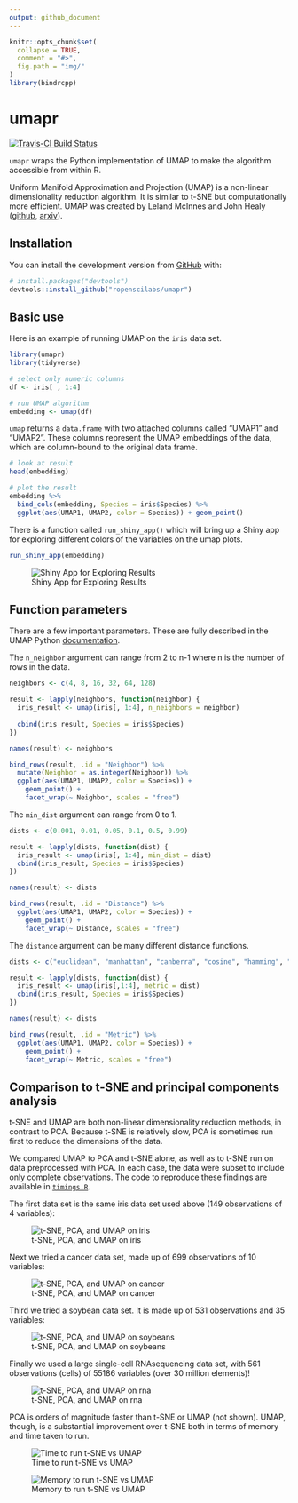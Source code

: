 ```yaml
---
output: github_document
---
```


<!-- README.md is generated from README.Rmd. Please edit that file -->

```r
knitr::opts_chunk$set(
  collapse = TRUE,
  comment = "#>",
  fig.path = "img/"
)
library(bindrcpp)
```

# umapr

[![Travis-CI Build Status](https://travis-ci.org/ropenscilabs/umapr.svg?branch=master)](https://travis-ci.org/ropenscilabs/umapr)

`umapr` wraps the Python implementation of UMAP to make the algorithm accessible from within R. 

Uniform Manifold Approximation and Projection (UMAP) is a non-linear dimensionality reduction algorithm. It is similar to t-SNE but computationally more efficient. UMAP was created by Leland McInnes and John Healy ([github](https://github.com/lmcinnes/umap), [arxiv](https://arxiv.org/abs/1802.03426)). 

## Installation

You can install the development version from [GitHub](https://github.com/) with:

``` r
# install.packages("devtools")
devtools::install_github("ropenscilabs/umapr")
```

## Basic use

Here is an example of running UMAP on the `iris` data set. 

```r
library(umapr)
library(tidyverse)

# select only numeric columns
df <- iris[ , 1:4]

# run UMAP algorithm
embedding <- umap(df)
```

`umap` returns a `data.frame` with two attached columns called "UMAP1" and "UMAP2". These columns represent the UMAP embeddings of the data, which are column-bound to the original data frame. 

```r
# look at result
head(embedding)

# plot the result
embedding %>% 
  bind_cols(embedding, Species = iris$Species) %>%
  ggplot(aes(UMAP1, UMAP2, color = Species)) + geom_point()
```

There is a function called `run_shiny_app()` which will bring up a Shiny app for exploring different colors of the variables on the umap plots.

```r
run_shiny_app(embedding)
```

![Shiny App for Exploring Results](img/shiny.png)

## Function parameters

There are a few important parameters. These are fully described in the UMAP Python [documentation](https://github.com/lmcinnes/umap/blob/bf1c3e5c89ea393c9de10bd66c5e3d9bc30588ee/notebooks/UMAP%20usage%20and%20parameters.ipynb). 

The `n_neighbor` argument can range from 2 to n-1 where n is the number of rows in the data.
 
```r
neighbors <- c(4, 8, 16, 32, 64, 128)

result <- lapply(neighbors, function(neighbor) {
  iris_result <- umap(iris[, 1:4], n_neighbors = neighbor)
 
  cbind(iris_result, Species = iris$Species)
})

names(result) <- neighbors

bind_rows(result, .id = "Neighbor") %>% 
  mutate(Neighbor = as.integer(Neighbor)) %>% 
  ggplot(aes(UMAP1, UMAP2, color = Species)) + 
    geom_point() + 
    facet_wrap(~ Neighbor, scales = "free")
```

The `min_dist` argument can range from 0 to 1. 

```r
dists <- c(0.001, 0.01, 0.05, 0.1, 0.5, 0.99)

result <- lapply(dists, function(dist) {
  iris_result <- umap(iris[, 1:4], min_dist = dist)
  cbind(iris_result, Species = iris$Species)
})

names(result) <- dists

bind_rows(result, .id = "Distance") %>% 
  ggplot(aes(UMAP1, UMAP2, color = Species)) + 
    geom_point() + 
    facet_wrap(~ Distance, scales = "free")
```

The `distance` argument can be many different distance functions. 

```r
dists <- c("euclidean", "manhattan", "canberra", "cosine", "hamming", "dice")

result <- lapply(dists, function(dist) {
  iris_result <- umap(iris[,1:4], metric = dist)
  cbind(iris_result, Species = iris$Species)
})

names(result) <- dists

bind_rows(result, .id = "Metric") %>% 
  ggplot(aes(UMAP1, UMAP2, color = Species)) + 
    geom_point() + 
    facet_wrap(~ Metric, scales = "free")
```

## Comparison to t-SNE and principal components analysis

t-SNE and UMAP are both non-linear dimensionality reduction methods, in contrast to PCA. Because t-SNE is relatively slow, PCA is sometimes run first to reduce the dimensions of the data. 

We compared UMAP to PCA and t-SNE alone, as well as to t-SNE run on data preprocessed with PCA. In each case, the data were subset to include only complete observations. The code to reproduce these findings are available in [`timings.R`](timings.R). 

The first data set is the same iris data set used above (149 observations of 4 variables): 

![t-SNE, PCA, and UMAP on iris](img/multiple_algorithms_iris.png)

Next we tried a cancer data set, made up of 699 observations of 10 variables: 

![t-SNE, PCA, and UMAP on cancer](img/multiple_algorithms_cancer.png)

Third we tried a soybean data set. It is made up of 531 observations and 35 variables: 

![t-SNE, PCA, and UMAP on soybeans](img/multiple_algorithms_bean.png)

Finally we used a large single-cell RNAsequencing data set, with 561 observations (cells) of 55186 variables (over 30 million elements)! 

![t-SNE, PCA, and UMAP on rna](img/multiple_algorithms_rna.png)

PCA is orders of magnitude faster than t-SNE or UMAP (not shown). UMAP, though, is a substantial improvement over t-SNE both in terms of memory and time taken to run. 

![Time to run t-SNE vs UMAP](img/multiple_algorithms_time.png)

![Memory to run t-SNE vs UMAP](img/multiple_algorithms_memory.png)
